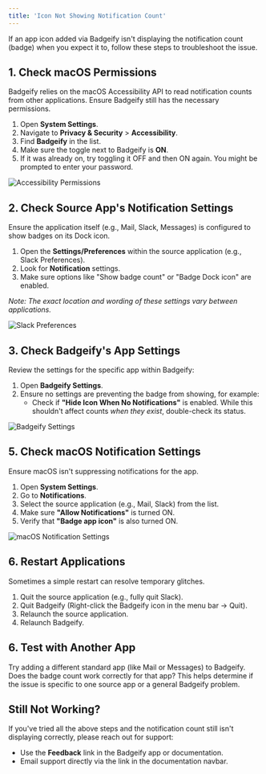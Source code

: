 ```yaml
---
title: 'Icon Not Showing Notification Count'
---
```


If an app icon added via Badgeify isn't displaying the notification count (badge) when you expect it to, follow these steps to troubleshoot the issue.

## 1. Check macOS Permissions

Badgeify relies on the macOS Accessibility API to read notification counts from other applications. Ensure Badgeify still has the necessary permissions.

1.  Open **System Settings**.
2.  Navigate to **Privacy & Security** > **Accessibility**.
3.  Find **Badgeify** in the list.
4.  Make sure the toggle next to Badgeify is **ON**.
5.  If it was already on, try toggling it OFF and then ON again. You might be prompted to enter your password.

![Accessibility Permissions](https://i.imgur.com/7dnjmWM.jpeg)

## 2. Check Source App's Notification Settings

Ensure the application itself (e.g., Mail, Slack, Messages) is configured to show badges on its Dock icon.

1.  Open the **Settings/Preferences** within the source application (e.g., Slack Preferences).
2.  Look for **Notification** settings.
3.  Make sure options like "Show badge count" or "Badge Dock icon" are enabled.

*Note: The exact location and wording of these settings vary between applications.* 

![Slack Preferences](https://i.imgur.com/GhsBvK1.png)

## 3. Check Badgeify's App Settings

Review the settings for the specific app within Badgeify:

1.  Open **Badgeify Settings**.
2.  Ensure no settings are preventing the badge from showing, for example:
    *   Check if **"Hide Icon When No Notifications"** is enabled. While this shouldn't affect counts *when they exist*, double-check its status.

![Badgeify Settings](https://i.imgur.com/1CzL9nm.png)

## 5. Check macOS Notification Settings

Ensure macOS isn't suppressing notifications for the app.

1.  Open **System Settings**.
2.  Go to **Notifications**.
3.  Select the source application (e.g., Mail, Slack) from the list.
4.  Make sure **"Allow Notifications"** is turned ON.
5.  Verify that **"Badge app icon"** is also turned ON.

![macOS Notification Settings](https://i.imgur.com/at4vrOO.png)

## 6. Restart Applications

Sometimes a simple restart can resolve temporary glitches.

1.  Quit the source application (e.g., fully quit Slack).
2.  Quit Badgeify (Right-click the Badgeify icon in the menu bar -> Quit).
3.  Relaunch the source application.
4.  Relaunch Badgeify.

## 6. Test with Another App

Try adding a different standard app (like Mail or Messages) to Badgeify. Does the badge count work correctly for that app? This helps determine if the issue is specific to one source app or a general Badgeify problem.

## Still Not Working?

If you've tried all the above steps and the notification count still isn't displaying correctly, please reach out for support:

*   Use the **Feedback** link in the Badgeify app or documentation.
*   Email support directly via the link in the documentation navbar.